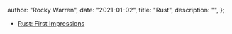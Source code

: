 
  author: "Rocky Warren",
  date: "2021-01-02",
  title: "Rust",
  description: "",
};


- [Rust: First Impressions](../rust-first-impressions)
